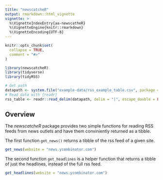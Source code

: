 ```yaml
---
title: "newscatcheR"
output: rmarkdown::html_vignette
vignette: >
  %\VignetteIndexEntry{aa-newscatheR}
  %\VignetteEngine{knitr::rmarkdown}
  %\VignetteEncoding{UTF-8}
---
```


```r
knitr::opts_chunk$set(
  collapse = TRUE,
  comment = "#>"
)
```

```r
library(newscatcheR)
library(tidyverse)
library(tidyRSS)
```

```r
# Get path
datapath <- system.file("example-data/rss_example_table.csv", package = "newscatcheR")
# Read data with {readr} 
rss_table <- readr::read_delim(datapath, delim = "|", escape_double = FALSE, trim_ws = TRUE)
```

## Overview

The _newscatcheR_ package provides two simple functions for reading RSS feeds from news outlets and have them conviniently returned as a tibble.

The first function `get_news()` returns a tibble of the rss feed of a given site.
```r
get_news(website = "news.ycombinator.com")
```


The second function `get_headlines` is a helper function that returns a tibble of just the headlines, instead of the full rss feed.
```r
get_headlines(website = "news.ycombinator.com")
```
